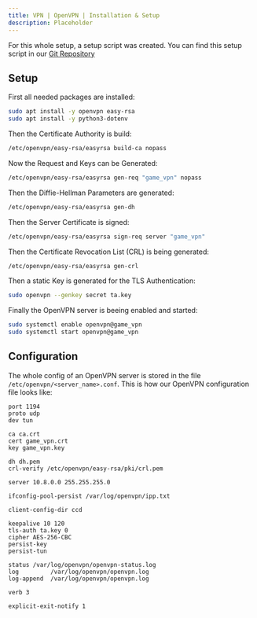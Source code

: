 ```yaml
---
title: VPN | OpenVPN | Installation & Setup
description: Placeholder
---
```



For this whole setup, a setup script was created. You can find this setup script in our [Git Repository](https://github.com/H4ckwars/VPN-Server)


## Setup

First all needed packages are installed:
```bash
sudo apt install -y openvpn easy-rsa
sudo apt install -y python3-dotenv
```

Then the Certificate Authority is build:
```bash
/etc/openvpn/easy-rsa/easyrsa build-ca nopass
```

Now the Request and Keys can be Generated:
```bash
/etc/openvpn/easy-rsa/easyrsa gen-req "game_vpn" nopass
```

Then the Diffie-Hellman Parameters are generated:
```bash
/etc/openvpn/easy-rsa/easyrsa gen-dh
```

Then the Server Certificate is signed:
```bash
/etc/openvpn/easy-rsa/easyrsa sign-req server "game_vpn"
```

Then the Certificate Revocation List (CRL) is being generated:
```bash
/etc/openvpn/easy-rsa/easyrsa gen-crl
```

Then a static Key is generated for the TLS Authentication:
```bash
sudo openvpn --genkey secret ta.key
```

Finally the OpenVPN server is beeing enabled and started:
```bash
sudo systemctl enable openvpn@game_vpn
sudo systemctl start openvpn@game_vpn
```

## Configuration


The whole config of an OpenVPN server is stored in the file `/etc/openvpn/<server_name>.conf`.
This is how our OpenVPN configuration file looks like:

```
port 1194
proto udp
dev tun

ca ca.crt
cert game_vpn.crt
key game_vpn.key

dh dh.pem
crl-verify /etc/openvpn/easy-rsa/pki/crl.pem

server 10.8.0.0 255.255.255.0

ifconfig-pool-persist /var/log/openvpn/ipp.txt

client-config-dir ccd

keepalive 10 120
tls-auth ta.key 0
cipher AES-256-CBC
persist-key
persist-tun

status /var/log/openvpn/openvpn-status.log
log         /var/log/openvpn/openvpn.log
log-append  /var/log/openvpn/openvpn.log

verb 3

explicit-exit-notify 1
```

